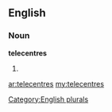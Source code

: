 ==English==

===Noun===
'''telecentres'''

# {{plural of|[[telecentre]]}}

[[Category:English plurals]]

[[ar:telecentres]]
[[my:telecentres]]